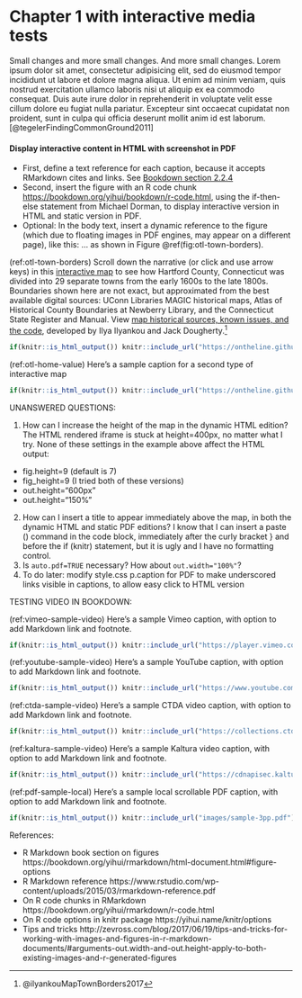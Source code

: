 # Chapter 1 with interactive media tests

Small changes and more small changes. And more small changes. Lorem ipsum dolor sit amet, consectetur adipisicing elit, sed do eiusmod tempor incididunt ut labore et dolore magna aliqua. Ut enim ad minim veniam, quis nostrud exercitation ullamco laboris nisi ut aliquip ex ea commodo consequat. Duis aute irure dolor in reprehenderit in voluptate velit esse cillum dolore eu fugiat nulla pariatur. Excepteur sint occaecat cupidatat non proident, sunt in culpa qui officia deserunt mollit anim id est laborum.[@tegelerFindingCommonGround2011]


#### Display interactive content in HTML with screenshot in PDF {-}
- First, define a text reference for each caption, because it accepts RMarkdown cites and links. See [Bookdown section 2.2.4](https://bookdown.org/yihui/bookdown/markdown-extensions-by-bookdown.html)
- Second, insert the figure with an R code chunk <https://bookdown.org/yihui/bookdown/r-code.html>, using the if-then-else statement from Michael Dorman, to display interactive version in HTML and static version in PDF.
- Optional: In the body text, insert a dynamic reference to the figure (which due to floating images in PDF engines, may appear on a different page), like this: ... as shown in Figure \@ref(fig:otl-town-borders).

(ref:otl-town-borders) Scroll down the narrative (or click and use arrow keys) in this [interactive map](https://ontheline.github.io/otl-town-borders/) to see how Hartford County, Connecticut was divided into 29 separate towns from the early 1600s to the late 1800s. Boundaries shown here are not exact, but approximated from the best available digital sources: UConn Libraries MAGIC historical maps, Atlas of Historical County Boundaries at Newberry Library, and the Connecticut State Register and Manual. View [map historical sources, known issues, and the code](https://github.com/ontheline/otl-town-borders/), developed by Ilya Ilyankou and Jack Dougherty.^[@ilyankouMapTownBorders2017]

```r
if(knitr::is_html_output()) knitr::include_url("https://ontheline.github.io/otl-town-borders/") else knitr::include_graphics("images/1600s-otl-town-borders.jpg")
```

(ref:otl-home-value) Here's a sample caption for a second type of interactive map

```r
if(knitr::is_html_output()) knitr::include_url("https://ontheline.github.io/otl-home-value/") else knitr::include_graphics("images/1910-2010-home-value.jpg")
```

UNANSWERED QUESTIONS:

1. How can I increase the height of the map in the dynamic HTML edition? The HTML rendered iframe is stuck at height=400px, no matter what I try. None of these settings in the example above affect the HTML output:
  + fig.height=9 (default is 7)
  + fig_height=9 (I tried both of these versions)
  + out.height="600px"
  + out.height="150%"
2. How can I insert a title to appear immediately above the map, in both the dynamic HTML and static PDF editions? I know that I can insert a paste () command in the code block, immediately after the curly bracket } and before the if (knitr) statement, but it is ugly and I have no formatting control.
3. Is `auto.pdf=TRUE` necessary? How about `out.width="100%"`?
4. To do later: modify style.css p.caption for PDF to make underscored links visible in captions, to allow easy click to HTML version


TESTING VIDEO IN BOOKDOWN:

(ref:vimeo-sample-video) Here's a sample Vimeo caption, with option to add Markdown link and footnote.

```r
if(knitr::is_html_output()) knitr::include_url("https://player.vimeo.com/video/27299734") else knitr::include_graphics("images/2011-walsh-debra.jpg")
```

(ref:youtube-sample-video) Here's a sample YouTube caption, with option to add Markdown link and footnote.

```r
if(knitr::is_html_output()) knitr::include_url("https://www.youtube.com/embed/NuWg9Jrkrpw?start=64") else knitr::include_graphics("images/2013-cthistory-video-screenshot.png")
```

(ref:ctda-sample-video) Here's a sample CTDA video caption, with option to add Markdown link and footnote.

```r
if(knitr::is_html_output()) knitr::include_url("https://collections.ctdigitalarchive.org/islandora/object/120002%3A221/datastream/MP4/view") else knitr::include_graphics("images/2014-lumpkin-mae-willie-screenshot.png")
```

(ref:kaltura-sample-video) Here's a sample Kaltura video caption, with option to add Markdown link and footnote.

```r
if(knitr::is_html_output()) knitr::include_url("https://cdnapisec.kaltura.com/html5/html5lib/v2.76/mwEmbedFrame.php/p/2366381/uiconf_id/42684261/entry_id/1_1jk9ch6s?wid=_2366381&iframeembed=true&playerId=kaltura_player&entry_id=1_1jk9ch6s") else knitr::include_graphics("images/2006-hartford-profiles-1.png")
```

(ref:pdf-sample-local) Here's a sample local scrollable PDF caption, with option to add Markdown link and footnote.

```r
if(knitr::is_html_output()) knitr::include_url("images/sample-3pp.pdf") else knitr::include_graphics("images/sample-pdf-screenshot.png")
```

References:

- R Markdown book section on figures https://bookdown.org/yihui/rmarkdown/html-document.html#figure-options
- R Markdown reference https://www.rstudio.com/wp-content/uploads/2015/03/rmarkdown-reference.pdf
- On R code chunks in RMarkdown https://bookdown.org/yihui/rmarkdown/r-code.html
- On R code options in knitr package https://yihui.name/knitr/options
- Tips and tricks http://zevross.com/blog/2017/06/19/tips-and-tricks-for-working-with-images-and-figures-in-r-markdown-documents/#arguments-out.width-and-out.height-apply-to-both-existing-images-and-r-generated-figures
